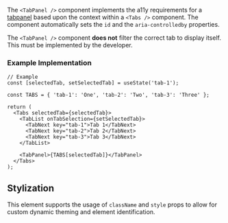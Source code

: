 The `<TabPanel />` component implements the a11y requirements for a
[tabpanel](https://w3c.github.io/aria/#tabpanel) based upon the context within a `<Tabs />`
component. The component automatically sets the `id` and the `aria-controlledby` properties.

The `<TabPanel />` component **does not** filter the correct tab to display itself. This must be
implemented by the developer.

### Example Implementation

```tsx
// Example
const [selectedTab, setSelectedTab] = useState('tab-1');

const TABS = { 'tab-1': 'One', 'tab-2': 'Two', 'tab-3': 'Three' };

return (
  <Tabs selectedTab={selectedTab}>
    <TabList onTabSelection={setSelectedTab}>
      <TabNext key="tab-1">Tab 1</TabNext>
      <TabNext key="tab-2">Tab 2</TabNext>
      <TabNext key="tab-3">Tab 3</TabNext>
    </TabList>

    <TabPanel>{TABS[selectedTab]}</TabPanel>
  </Tabs>
);
```

## Stylization

This element supports the usage of `className` and `style` props to allow for custom dynamic theming
and element identification.

